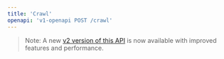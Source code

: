 ```yaml
---
title: 'Crawl'
openapi: 'v1-openapi POST /crawl'
---
```


> Note: A new [v2 version of this API](/api-reference/endpoint/crawl-post) is now available with improved features and performance.
